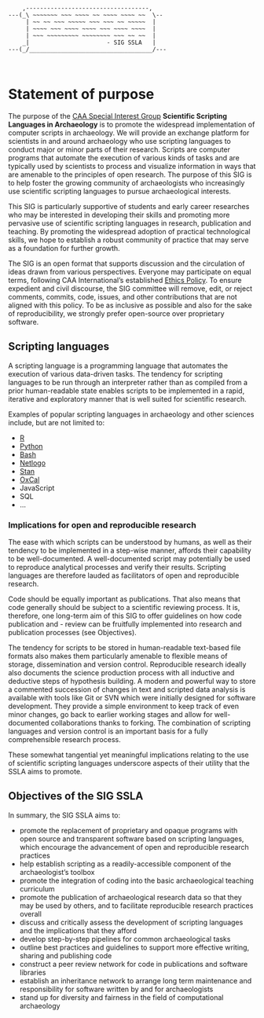 <div class = "ascii_art_wrapper">
<div class = "ascii_art">

```
    ,-----------------------------------,    
---(_\ ~~~~~~~ ~~~ ~~~~ ~~ ~~~~ ~~~~ ~~  \--
     | ~~ ~~ ~~~ ~~~~~ ~~~ ~~~ ~~ ~~~~~  |   
     | ~~~~ ~~~ ~~~~ ~~~~ ~~~ ~~~~ ~~~~  |   
     | ~~~ ~~~~~~~~~ ~~~~~~~~ ~~~ ~~ ~~  |   
    _|                      - SIG SSLA   |   
---(_/___________________________________/---



```
<!-- Inspiration: http://ascii.co.uk/art/scroll -->
</div>
</div>

# Statement of purpose

The purpose of the [CAA Special Interest Group](http://caa-international.org/special-interest-groups/) **Scientific Scripting Languages in Archaeology** is to promote the widespread implementation of computer scripts in archaeology. We will provide an exchange platform for scientists in and around archaeology who use scripting languages to conduct major or minor parts of their research. Scripts are computer programs that automate the execution of various kinds of tasks and are typically used by scientists to process and visualize information in ways that are amenable to the principles of open research. The purpose of this SIG is to help foster the growing community of archaeologists who increasingly use scientific scripting languages to pursue archaeological interests.

This SIG is particularly supportive of students and early career researches who may be interested in developing their skills and promoting more pervasive use of scientific scripting languages in research, publication and teaching. By promoting the widespread adoption of practical technological skills, we hope to establish a robust community of practice that may serve as a foundation for further growth.

The SIG is an open format that supports discussion and the circulation of ideas drawn from various perspectives. Everyone may participate on equal terms, following CAA International's established [Ethics Policy](http://caa-international.org/about/ethics-policy/). To ensure expedient and civil discourse, the SIG committee will remove, edit, or reject comments, commits, code, issues, and other contributions that are not aligned with this policy. To be as inclusive as possible and also for the sake of reproducibility, we strongly prefer open-source over proprietary software.

## Scripting languages

A scripting language is a programming language that automates the execution of various data-driven tasks. The tendency for scripting languages to be run through an interpreter rather than as compiled from a prior human-readable state enables scripts to be implemented in a rapid, iterative and exploratory manner that is well suited for scientific research.

Examples of popular scripting languages in archaeology and other sciences include, but are not limited to:

- [R](https://www.r-project.org/)
- [Python](https://www.python.org/)
- [Bash](http://www.gnu.org/software/bash/)
- [Netlogo](https://ccl.northwestern.edu/netlogo/)
- [Stan](http://mc-stan.org/)
- [OxCal](https://c14.arch.ox.ac.uk/oxcal.html)
- JavaScript
- SQL
- …

### Implications for open and reproducible research

The ease with which scripts can be understood by humans, as well as their tendency to be implemented in a step-wise manner, affords their capability to be well-documented. A well-documented script may potentially be used to reproduce analytical processes and verify their results. Scripting languages are therefore lauded as facilitators of open and reproducible research.

Code should be equally important as publications. That also means that code generally should be subject to a scientific reviewing process. It is, therefore, one long-term aim of this SIG to offer guidelines on how code publication and - review can be fruitfully implemented into research and publication processes (see Objectives).

The tendency for scripts to be stored in human-readable text-based file formats also makes them particularly amenable to flexible means of storage, dissemination and version control. Reproducible research ideally also documents the science production process with all inductive and deductive steps of hypothesis building. A modern and powerful way to store a commented succession of changes in text and scripted data analysis is available with tools like Git or SVN which were initially designed for software development. They provide a simple environment to keep track of even minor changes, go back to earlier working stages and allow for well-documented collaborations thanks to forking. The combination of scripting languages and version control is an important basis for a fully comprehensible research process.

These somewhat tangential yet meaningful implications relating to the use of scientific scripting languages underscore aspects of their utility that the SSLA aims to promote.

## Objectives of the SIG SSLA
In summary, the SIG SSLA aims to:

- promote the replacement of proprietary and opaque programs with open source and transparent software based on scripting languages, which encourage the advancement of open and reproducible research practices
- help establish scripting as a readily-accessible component of the archaeologist's toolbox
- promote the integration of coding into the basic archaeological teaching curriculum
- promote the publication of archaeological research data so that they may be used by others, and to facilitate reproducible research practices overall
- discuss and critically assess the development of scripting languages and the implications that they afford
- develop step-by-step pipelines for common archaeological tasks
- outline best practices and guidelines to support more effective writing, sharing and publishing code
- construct a peer review network for code in publications and software libraries
- establish an inheritance network to arrange long term maintenance and responsibility for software written by and for archaeologists
- stand up for diversity and fairness in the field of computational archaeology
